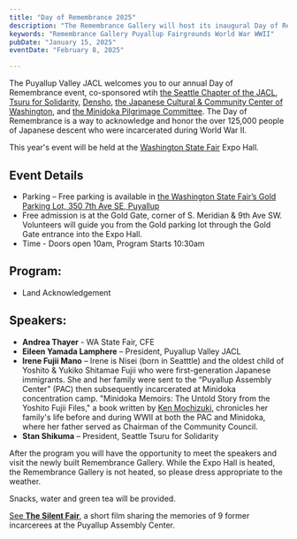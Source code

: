 ```yaml
---
title: "Day of Remembrance 2025"
description: "The Remembrance Gallery will host its inaugural Day of Remembrance Event"
keywords: "Remembrance Gallery Puyallup Fairgrounds World War WWII"
pubDate: "January 15, 2025"
eventDate: "February 8, 2025"

---
```


The Puyallup Valley JACL welcomes you to our annual Day of Remembrance event, co-sponsored wtih [the Seattle Chapter of the JACL](http://seattlejacl.org/), [Tsuru for Solidarity](https://tsuruforsolidarity.org/), [Densho](https://densho.org), [the Japanese Cultural & Community Center of Washington](https://www.jcccw.org/), and [the Minidoka Pilgrimage Committee](https://www.minidokapilgrimage.org/).
The Day of Remembrance is a way to acknowledge and honor the over 125,000 people of Japanese descent who were incarcerated during World War II.

<Quote text="The Japanese American community comes together [for the Day of Remembrance] to not only reflect, but to tell our story, teach others, and lift up voices of our community. To share the charge to ensure that our country not only learns from, but never forgets its past." source="US Congresswoman Doris Matsui (D, 7th District of California)" />

This year's event will be held at the [Washington State Fair](https://thefair.com) Expo Hall.

## Event Details
* Parking – Free parking is available in [the Washington State Fair&rsquo;s Gold Parking Lot, 350 7th Ave SE, Puyallup](https://www.google.com/maps/place/Gold+Parking+Lot/@47.1861347,-122.2927766,573m/data=!3m2!1e3!4b1!4m6!3m5!1s0x5490fda161712e85:0x4d4d2b45c3e381db!8m2!3d47.1861311!4d-122.2901963!16s%2Fg%2F11s3345prv?entry=ttu&g_ep=EgoyMDI1MDExNC4wIKXMDSoASAFQAw%3D%3D)
* Free admission is at the Gold Gate, corner of S. Meridian & 9th Ave SW. Volunteers will guide you from the Gold parking lot through the Gold Gate entrance into the Expo Hall. 
* Time - Doors open 10am, Program Starts 10:30am

## Program:
 *	Land Acknowledgement
## Speakers:
*	**Andrea Thayer** - WA State Fair, CFE
* **Eileen Yamada Lamphere** – President, Puyallup Valley JACL
* **Irene Fujii Mano** – Irene is Nisei (born in Seatttle) and the oldest child of Yoshito & Yukiko Shitamae Fujii who were first-generation Japanese immigrants. 
She and her family were sent to the “Puyallup Assembly Center” (PAC) then subsequently incarcerated at Minidoka concentration camp. 
"Minidoka Memoirs: The Untold Story from the Yoshito Fujii Files," a book written by [Ken Mochizuki](https://kenmochizuki.com/), chronicles her family's life before and during WWII at both the PAC and Minidoka, 
where her father served as Chairman of the Community Council.
* **Stan Shikuma** – President, Seattle Tsuru for Solidarity

After the program you will have the opportunity to meet the speakers and visit the newly built Remembrance Gallery. While the Expo Hall is heated, the Remembrance Gallery is not heated, so please dress appropriate to the weather.

Snacks, water and green tea will be provided. 

[See **The Silent Fair**](/history/the-silent-fair), a short film sharing the memories of 9 former incarcerees at the Puyallup Assembly Center.

